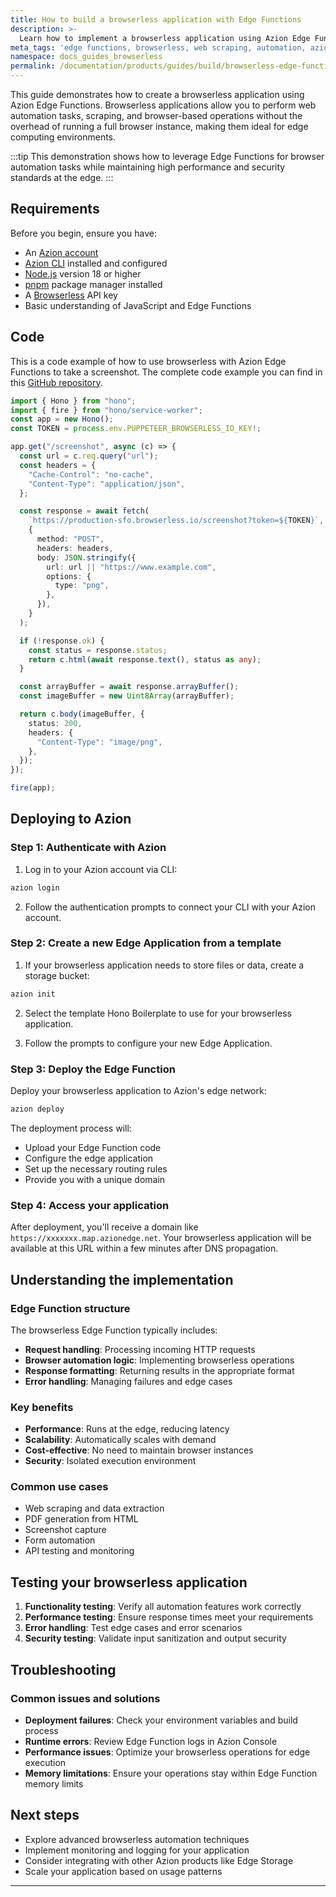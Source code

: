 ```yaml
---
title: How to build a browserless application with Edge Functions
description: >-
  Learn how to implement a browserless application using Azion Edge Functions to create efficient, secure, and scalable web solutions at the edge.
meta_tags: 'edge functions, browserless, web scraping, automation, azion'
namespace: docs_guides_browserless
permalink: /documentation/products/guides/build/browserless-edge-functions/
---
```



This guide demonstrates how to create a browserless application using Azion Edge Functions. Browserless applications allow you to perform web automation tasks, scraping, and browser-based operations without the overhead of running a full browser instance, making them ideal for edge computing environments.

:::tip
This demonstration shows how to leverage Edge Functions for browser automation tasks while maintaining high performance and security standards at the edge.
:::

## Requirements

Before you begin, ensure you have:

- An [Azion account](https://manager.azion.com/signup/)
- [Azion CLI](https://www.azion.com/en/documentation/products/azion-cli/) installed and configured
- [Node.js](https://nodejs.org/) version 18 or higher
- [pnpm](https://pnpm.io/) package manager installed
- A [Browserless](https://browserless.io/) API key
- Basic understanding of JavaScript and Edge Functions

## Code

This is a code example of how to use browserless with Azion Edge Functions to take a screenshot. The complete code example you can find in this [GitHub repository](https://github.com/egermano/edge-functions-examples/tree/main/packages/browserless).

```typescript
import { Hono } from "hono";
import { fire } from "hono/service-worker";
const app = new Hono();
const TOKEN = process.env.PUPPETEER_BROWSERLESS_IO_KEY!;

app.get("/screenshot", async (c) => {
  const url = c.req.query("url");
  const headers = {
    "Cache-Control": "no-cache",
    "Content-Type": "application/json",
  };

  const response = await fetch(
    `https://production-sfo.browserless.io/screenshot?token=${TOKEN}`,
    {
      method: "POST",
      headers: headers,
      body: JSON.stringify({
        url: url || "https://www.example.com",
        options: {
          type: "png",
        },
      }),
    }
  );

  if (!response.ok) {
    const status = response.status;
    return c.html(await response.text(), status as any);
  }

  const arrayBuffer = await response.arrayBuffer();
  const imageBuffer = new Uint8Array(arrayBuffer);

  return c.body(imageBuffer, {
    status: 200,
    headers: {
      "Content-Type": "image/png",
    },
  });
});

fire(app);
```

## Deploying to Azion

### Step 1: Authenticate with Azion

1. Log in to your Azion account via CLI:

```bash
azion login
```

2. Follow the authentication prompts to connect your CLI with your Azion account.

### Step 2: Create a new Edge Application from a template

1. If your browserless application needs to store files or data, create a storage bucket:

```bash
azion init
```

2. Select the template Hono Boilerplate to use for your browserless application.

3. Follow the prompts to configure your new Edge Application.

### Step 3: Deploy the Edge Function

Deploy your browserless application to Azion's edge network:

```bash
azion deploy
```

The deployment process will:

- Upload your Edge Function code
- Configure the edge application
- Set up the necessary routing rules
- Provide you with a unique domain

### Step 4: Access your application

After deployment, you'll receive a domain like `https://xxxxxxx.map.azionedge.net`. Your browserless application will be available at this URL within a few minutes after DNS propagation.

## Understanding the implementation

### Edge Function structure

The browserless Edge Function typically includes:

- **Request handling**: Processing incoming HTTP requests
- **Browser automation logic**: Implementing browserless operations
- **Response formatting**: Returning results in the appropriate format
- **Error handling**: Managing failures and edge cases

### Key benefits

- **Performance**: Runs at the edge, reducing latency
- **Scalability**: Automatically scales with demand
- **Cost-effective**: No need to maintain browser instances
- **Security**: Isolated execution environment

### Common use cases

- Web scraping and data extraction
- PDF generation from HTML
- Screenshot capture
- Form automation
- API testing and monitoring

## Testing your browserless application

1. **Functionality testing**: Verify all automation features work correctly
2. **Performance testing**: Ensure response times meet your requirements
3. **Error handling**: Test edge cases and error scenarios
4. **Security testing**: Validate input sanitization and output security

## Troubleshooting

### Common issues and solutions

- **Deployment failures**: Check your environment variables and build process
- **Runtime errors**: Review Edge Function logs in Azion Console
- **Performance issues**: Optimize your browserless operations for edge execution
- **Memory limitations**: Ensure your operations stay within Edge Function memory limits

## Next steps

- Explore advanced browserless automation techniques
- Implement monitoring and logging for your application
- Consider integrating with other Azion products like Edge Storage
- Scale your application based on usage patterns

---

<LinkButton link="/documentation/products/build/edge-application/edge-functions/" text="Learn more about Edge Functions" />
<LinkButton link="/documentation/products/guides/build/build-an-application/" text="Build an application" />
